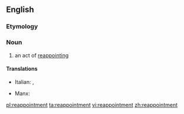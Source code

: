 ==English==

===Etymology===
{{prefix|re|appointment}}

===Noun===
{{en-noun}}

# an act of [[reappoint]]ing

====Translations====
{{trans-top|an act of reappointing}}
* Italian: {{t-|it|riconferma|f}}, {{t-|it|reincarico|m}}
{{trans-mid}}
* Manx: {{t-|gv|aaphointeil|f}}
{{trans-bottom}}

[[pl:reappointment]]
[[ta:reappointment]]
[[vi:reappointment]]
[[zh:reappointment]]